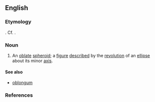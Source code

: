 ==English==
===Etymology===
{{NL.}}. Cf. {{term|oblate}}.
===Noun===
{{en-noun|oblat|a}}
#{{geometry}} An [[oblate]] [[spheroid]]; a [[figure]] [[describe]]d by the [[revolution]] of an [[ellipse]] about its minor [[axis]].
====See also====
*[[oblongum]]
===References===
{{R:Webster 1913}}